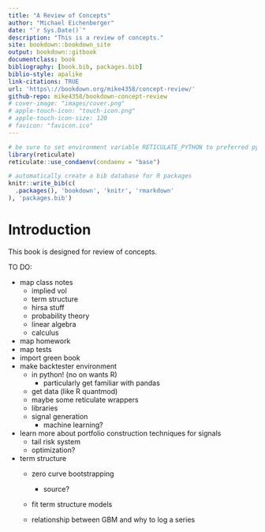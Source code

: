 ```yaml
--- 
title: "A Review of Concepts"
author: "Michael Eichenberger"
date: "`r Sys.Date()`"
description: "This is a review of concepts."
site: bookdown::bookdown_site
output: bookdown::gitbook
documentclass: book
bibliography: [book.bib, packages.bib]
biblio-style: apalike
link-citations: TRUE
url: 'https\://bookdown.org/mike4358/concept-review/'
github-repo: mike4358/bookdown-concept-review
# cover-image: "images/cover.png"
# apple-touch-icon: "touch-icon.png"
# apple-touch-icon-size: 120
# favicon: "favicon.ico"
---
```


```r
# be sure to set environment variable RETICULATE_PYTHON to preferred python binary 
library(reticulate)
reticulate::use_condaenv(condaenv = "base")
```

```r
# automatically create a bib database for R packages
knitr::write_bib(c(
  .packages(), 'bookdown', 'knitr', 'rmarkdown'
), 'packages.bib')
```

# Introduction {-}

This book is designed for review of concepts.

TO DO:

- map class notes
  - implied vol
  - term structure
  - hirsa stuff
  - probability theory
  - linear algebra
  - calculus
- map homework
- map tests
- import green book
- make backtester environment
  - in python! (no on wants R)
    - particularly get familiar with pandas
  - get data (like R quantmod)
  - maybe some reticulate wrappers
  - libraries
  - signal generation
    - machine learning?
    
- learn more about portfolio construction techniques for signals
  - tail risk system
  - optimization?

- term structure
  - zero curve bootstrapping
    - source?
  - fit term structure models
  
  - relationship between GBM and why to log a series
